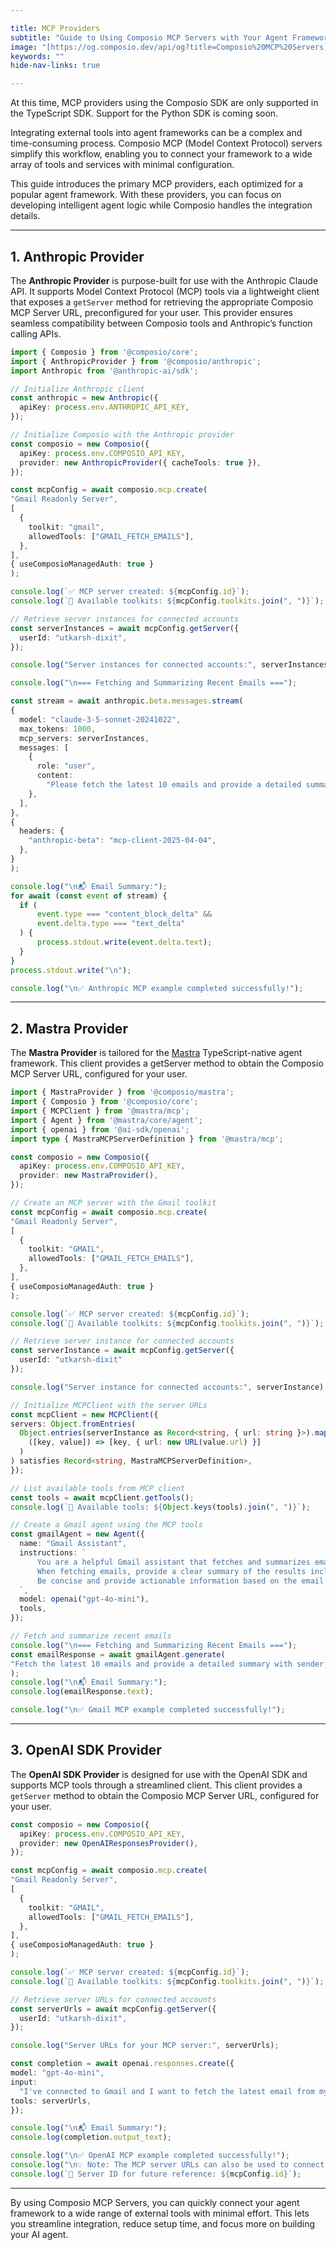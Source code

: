 ```yaml
---

title: MCP Providers
subtitle: "Guide to Using Composio MCP Servers with Your Agent Framework"
image: "[https://og.composio.dev/api/og?title=Composio%20MCP%20Servers](https://og.composio.dev/api/og?title=Composio%20MCP%20Servers)"
keywords: ""
hide-nav-links: true

---
```


<Warning title="Only available for Typescript SDK" icon="warning">At this time, MCP providers using the Composio SDK are only supported in the TypeScript SDK. Support for the Python SDK is coming soon.</Warning>

Integrating external tools into agent frameworks can be a complex and time-consuming process. Composio MCP (Model Context Protocol) servers simplify this workflow, enabling you to connect your framework to a wide array of tools and services with minimal configuration.

This guide introduces the primary MCP providers, each optimized for a popular agent framework. With these providers, you can focus on developing intelligent agent logic while Composio handles the integration details.

---

## 1. Anthropic Provider

The **Anthropic Provider** is purpose-built for use with the Anthropic Claude API. It supports Model Context Protocol (MCP) tools via a lightweight client that exposes a `getServer` method for retrieving the appropriate Composio MCP Server URL, preconfigured for your user. This provider ensures seamless compatibility between Composio tools and Anthropic’s function calling APIs.

<CodeGroup>
  <CodeGroupItem title="TypeScript">

```typescript
import { Composio } from '@composio/core';
import { AnthropicProvider } from '@composio/anthropic';
import Anthropic from '@anthropic-ai/sdk';

// Initialize Anthropic client
const anthropic = new Anthropic({
  apiKey: process.env.ANTHROPIC_API_KEY,
});

// Initialize Composio with the Anthropic provider
const composio = new Composio({
  apiKey: process.env.COMPOSIO_API_KEY,
  provider: new AnthropicProvider({ cacheTools: true }),
});

const mcpConfig = await composio.mcp.create(
"Gmail Readonly Server",
[
  {
    toolkit: "gmail",
    allowedTools: ["GMAIL_FETCH_EMAILS"],
  },
],
{ useComposioManagedAuth: true }
);

console.log(`✅ MCP server created: ${mcpConfig.id}`);
console.log(`🔧 Available toolkits: ${mcpConfig.toolkits.join(", ")}`);

// Retrieve server instances for connected accounts
const serverInstances = await mcpConfig.getServer({
  userId: "utkarsh-dixit",
});

console.log("Server instances for connected accounts:", serverInstances);

console.log("\n=== Fetching and Summarizing Recent Emails ===");

const stream = await anthropic.beta.messages.stream(
{
  model: "claude-3-5-sonnet-20241022",
  max_tokens: 1000,
  mcp_servers: serverInstances,
  messages: [
    {
      role: "user",
      content:
        "Please fetch the latest 10 emails and provide a detailed summary with sender, subject, date, and brief content overview for each email. Format the response in a clear, organized way.",
    },
  ],
},
{
  headers: {
    "anthropic-beta": "mcp-client-2025-04-04",
  },
}
);

console.log("\n📬 Email Summary:");
for await (const event of stream) {
  if (
      event.type === "content_block_delta" &&
      event.delta.type === "text_delta"
  ) {
      process.stdout.write(event.delta.text);
  }
}
process.stdout.write("\n");

console.log("\n✅ Anthropic MCP example completed successfully!");
```

  </CodeGroupItem>
</CodeGroup>

---

## 2. Mastra Provider

The **Mastra Provider** is tailored for the [Mastra](https://mastra.ai/en/docs/tools-mcp/overview#creating-tools) TypeScript-native agent framework. This client provides a getServer method to obtain the Composio MCP Server URL, configured for your user.

<CodeGroup>
  <CodeGroupItem title="Mastra">

```typescript
import { MastraProvider } from '@composio/mastra';
import { Composio } from '@composio/core';
import { MCPClient } from '@mastra/mcp';
import { Agent } from '@mastra/core/agent';
import { openai } from '@ai-sdk/openai';
import type { MastraMCPServerDefinition } from '@mastra/mcp';

const composio = new Composio({
  apiKey: process.env.COMPOSIO_API_KEY,
  provider: new MastraProvider(),
});

// Create an MCP server with the Gmail toolkit
const mcpConfig = await composio.mcp.create(
"Gmail Readonly Server",
[
  {
    toolkit: "GMAIL",
    allowedTools: ["GMAIL_FETCH_EMAILS"],
  },
],
{ useComposioManagedAuth: true }
);

console.log(`✅ MCP server created: ${mcpConfig.id}`);
console.log(`🔧 Available toolkits: ${mcpConfig.toolkits.join(", ")}`);

// Retrieve server instance for connected accounts
const serverInstance = await mcpConfig.getServer({
  userId: "utkarsh-dixit"
});

console.log("Server instance for connected accounts:", serverInstance);

// Initialize MCPClient with the server URLs
const mcpClient = new MCPClient({
servers: Object.fromEntries(
  Object.entries(serverInstance as Record<string, { url: string }>).map(
    ([key, value]) => [key, { url: new URL(value.url) }]
  )
) satisfies Record<string, MastraMCPServerDefinition>,
});

// List available tools from MCP client
const tools = await mcpClient.getTools();
console.log(`🔧 Available tools: ${Object.keys(tools).join(", ")}`);

// Create a Gmail agent using the MCP tools
const gmailAgent = new Agent({
  name: "Gmail Assistant",
  instructions: `
      You are a helpful Gmail assistant that fetches and summarizes emails.
      When fetching emails, provide a clear summary of the results including sender, subject, and date.
      Be concise and provide actionable information based on the email content.
  `,
  model: openai("gpt-4o-mini"),
  tools,
});

// Fetch and summarize recent emails
console.log("\n=== Fetching and Summarizing Recent Emails ===");
const emailResponse = await gmailAgent.generate(
"Fetch the latest 10 emails and provide a detailed summary with sender, subject, date, and brief content overview for each email"
);
console.log("\n📬 Email Summary:");
console.log(emailResponse.text);

console.log("\n✅ Gmail MCP example completed successfully!");
```

  </CodeGroupItem>
</CodeGroup>

---

## 3. OpenAI SDK Provider

The **OpenAI SDK Provider** is designed for use with the OpenAI SDK and supports MCP tools through a streamlined client. This client provides a `getServer` method to obtain the Composio MCP Server URL, configured for your user.

<CodeGroup>
  <CodeGroupItem title="TypeScript">

```typescript
const composio = new Composio({
  apiKey: process.env.COMPOSIO_API_KEY,
  provider: new OpenAIResponsesProvider(),
});

const mcpConfig = await composio.mcp.create(
"Gmail Readonly Server",
[
  {
    toolkit: "GMAIL",
    allowedTools: ["GMAIL_FETCH_EMAILS"],
  },
],
{ useComposioManagedAuth: true }
);

console.log(`✅ MCP server created: ${mcpConfig.id}`);
console.log(`🔧 Available toolkits: ${mcpConfig.toolkits.join(", ")}`);

// Retrieve server URLs for connected accounts
const serverUrls = await mcpConfig.getServer({
  userId: "utkarsh-dixit",
});

console.log("Server URLs for your MCP server:", serverUrls);

const completion = await openai.responses.create({
model: "gpt-4o-mini",
input:
  "I've connected to Gmail and I want to fetch the latest email from my inbox and summarize it",
tools: serverUrls,
});

console.log("\n📬 Email Summary:");
console.log(completion.output_text);

console.log("\n✅ OpenAI MCP example completed successfully!");
console.log("\n💡 Note: The MCP server URLs can also be used to connect from other MCP-compatible clients.");
console.log(`📍 Server ID for future reference: ${mcpConfig.id}`);
```

  </CodeGroupItem>
</CodeGroup>

---

By using Composio MCP Servers, you can quickly connect your agent framework to a wide range of external tools with minimal effort. This lets you streamline integration, reduce setup time, and focus more on building your AI agent.